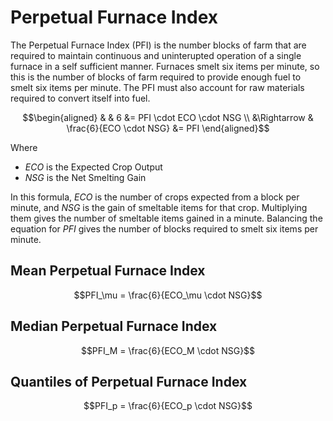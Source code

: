 # Perpetual Furnace Index

The Perpetual Furnace Index (PFI) is the number blocks of farm that are required to maintain continuous and uninterupted operation of a single furnace in a self sufficient manner. Furnaces smelt six items per minute, so this is the number of blocks of farm required to provide enough fuel to smelt six items per minute. The PFI must also account for raw materials required to convert itself into fuel. 

$$\begin{aligned}
& &                     6 &= PFI \cdot ECO \cdot NSG \\ 
&\Rightarrow & \frac{6}{ECO \cdot NSG} &= PFI 
\end{aligned}$$

Where

* $ECO$ is the Expected Crop Output
* $NSG$ is the Net Smelting Gain

In this formula, $ECO$ is the number of crops expected from a block per minute, and $NSG$ is the gain of smeltable items for that crop. Multiplying them gives the number of smeltable items gained in a minute. Balancing the equation for $PFI$ gives the number of blocks required to smelt six items per minute.

## Mean Perpetual Furnace Index 

$$PFI_\mu = \frac{6}{ECO_\mu \cdot NSG}$$

## Median Perpetual Furnace Index 

$$PFI_M = \frac{6}{ECO_M \cdot NSG}$$

## Quantiles of Perpetual Furnace Index 

$$PFI_p = \frac{6}{ECO_p \cdot NSG}$$